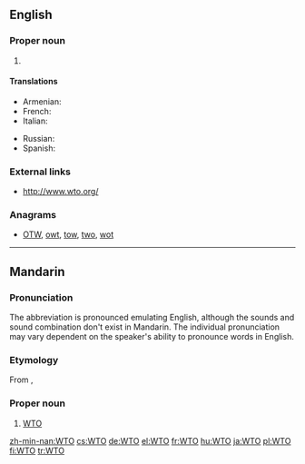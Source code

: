 ==English==
{{wikipedia}}

===Proper noun===
{{en-proper noun}}

# {{initialism of|World Trade Organization}}

====Translations====
{{trans-top|World Trade Organization}}
* Armenian: {{t-|hy|ԱՀԿ|tr=AHK|sc=Armn}}
* French: {{t+|fr|OMC|f}}
* Italian: {{t-|it|OMC}}
{{trans-mid}}
* Russian: {{t+|ru|ВТО|f|tr=ve-te-ó}}
* Spanish: {{t-|es|OMC}}
{{trans-bottom}}

===External links===
* http://www.wto.org/

===Anagrams===
* [[OTW#English|OTW]], [[owt#English|owt]], [[tow#English|tow]], [[two#English|two]], [[wot#English|wot]]

----

==Mandarin==

===Pronunciation===
The abbreviation is pronounced emulating English, although the sounds and sound combination don't exist in Mandarin. The individual pronunciation may vary dependent on the speaker's ability to pronounce words in English. <!-- based on discussion with educated Chinese speakers and personal experience, User:Atitarev -->

===Etymology===
From {{etyl|en|cmn}} {{term|WTO|lang=en}}, {{initialism of|World Trade Organization|cap=i|nocat=1}}

===Proper noun===
{{head|cmn|proper noun|sc=Latn}}

# [[#English|WTO]]

[[zh-min-nan:WTO]]
[[cs:WTO]]
[[de:WTO]]
[[el:WTO]]
[[fr:WTO]]
[[hu:WTO]]
[[ja:WTO]]
[[pl:WTO]]
[[fi:WTO]]
[[tr:WTO]]